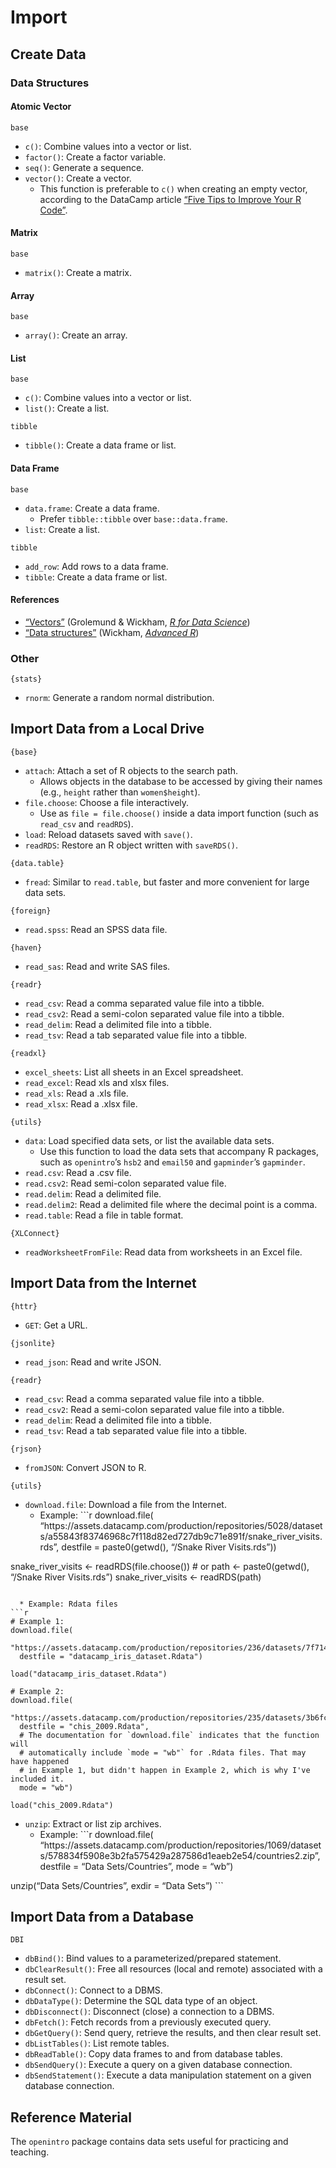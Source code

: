 # Import

## Create Data

### Data Structures

#### Atomic Vector

`base`

* `c()`: Combine values into a vector or list.
* `factor()`: Create a factor variable.
* `seq()`: Generate a sequence.
* `vector()`: Create a vector.
    + This function is preferable to `c()` when creating an empty vector, according to the DataCamp article ["Five Tips to Improve Your R Code"](https://www.datacamp.com/community/tutorials/five-tips-r-code-improve).

#### Matrix

`base`

* `matrix()`: Create a matrix.

#### Array

`base`

* `array()`: Create an array.

#### List

`base`

* `c()`: Combine values into a vector or list.
* `list()`: Create a list.

`tibble`

* `tibble()`: Create a data frame or list.

#### Data Frame

`base`

* `data.frame`: Create a data frame.
    + Prefer `tibble::tibble` over `base::data.frame`.
* `list`: Create a list.

`tibble`

* `add_row`: Add rows to a data frame.
* `tibble`: Create a data frame or list.

#### References

* ["Vectors"](https://r4ds.had.co.nz/vectors.html) (Grolemund & Wickham, [*R for Data Science*](https://r4ds.had.co.nz/))
* ["Data structures"](http://adv-r.had.co.nz/Data-structures.html) (Wickham, [*Advanced R*](http://adv-r.had.co.nz/))

### Other

`{stats}`

* `rnorm`: Generate a random normal distribution.

## Import Data from a Local Drive

`{base}`

* `attach`: Attach a set of R objects to the search path.
  * Allows objects in the database to be accessed by giving their names (e.g., `height` rather than `women$height`).
* `file.choose`: Choose a file interactively.
  * Use as `file = file.choose()` inside a data import function (such as `read_csv` and `readRDS`).
* `load`: Reload datasets saved with `save()`.
* `readRDS`: Restore an R object written with `saveRDS()`.

`{data.table}`

* `fread`: Similar to `read.table`, but faster and more convenient for large data sets.

`{foreign}`

* `read.spss`: Read an SPSS data file.

`{haven}`

* `read_sas`: Read and write SAS files.

`{readr}`

* `read_csv`: Read a comma separated value file into a tibble.
* `read_csv2`: Read a semi-colon separated value file into a tibble.
* `read_delim`: Read a delimited file into a tibble.
* `read_tsv`: Read a tab separated value file into a tibble.

`{readxl}`

* `excel_sheets`: List all sheets in an Excel spreadsheet.
* `read_excel`: Read xls and xlsx files.
* `read_xls`: Read a .xls file.
* `read_xlsx`: Read a .xlsx file.

`{utils}`

* `data`: Load specified data sets, or list the available data sets.
  * Use this function to load the data sets that accompany R packages, such as `openintro`'s `hsb2` and `email50` and `gapminder`'s `gapminder`.
* `read.csv`: Read a .csv file.
* `read.csv2`: Read semi-colon separated value file.
* `read.delim`: Read a delimited file.
* `read.delim2`: Read a delimited file where the decimal point is a comma.
* `read.table`: Read a file in table format.

`{XLConnect}`

* `readWorksheetFromFile`: Read data from worksheets in an Excel file.

## Import Data from the Internet

`{httr}`

* `GET`: Get a URL.

`{jsonlite}`

* `read_json`: Read and write JSON.

`{readr}`

* `read_csv`: Read a comma separated value file into a tibble.
* `read_csv2`: Read a semi-colon separated value file into a tibble.
* `read_delim`: Read a delimited file into a tibble.
* `read_tsv`: Read a tab separated value file into a tibble.

`{rjson}`

* `fromJSON`: Convert JSON to R.

`{utils}`

* `download.file`: Download a file from the Internet.
  * Example:
```r
download.file(
  "https://assets.datacamp.com/production/repositories/5028/datasets/a55843f83746968c7f118d82ed727db9c71e891f/snake_river_visits.rds",
  destfile = paste0(getwd(), "/Snake River Visits.rds"))

snake_river_visits <- readRDS(file.choose())
# or
path <- paste0(getwd(), "/Snake River Visits.rds")
snake_river_visits <- readRDS(path)
```

  * Example: Rdata files
```r
# Example 1:
download.file(
  "https://assets.datacamp.com/production/repositories/236/datasets/7f714f993f1ad4c3d26412ae1e537ce6355b1b54/iris.RData", 
  destfile = "datacamp_iris_dataset.Rdata")

load("datacamp_iris_dataset.Rdata")

# Example 2:
download.file(
  "https://assets.datacamp.com/production/repositories/235/datasets/3b6fc2923b599058584b57d8c605c6bef454d273/CHIS2009_reduced_2.Rdata",
  destfile = "chis_2009.Rdata",
  # The documentation for `download.file` indicates that the function will
  # automatically include `mode = "wb"` for .Rdata files. That may have happened
  # in Example 1, but didn't happen in Example 2, which is why I've included it.
  mode = "wb")

load("chis_2009.Rdata")
```

* `unzip`: Extract or list zip archives.
  * Example:
```r
download.file(
  "https://assets.datacamp.com/production/repositories/1069/datasets/578834f5908e3b2fa575429a287586d1eaeb2e54/countries2.zip",
  destfile = "Data Sets/Countries",
  mode = "wb")

unzip("Data Sets/Countries", exdir = "Data Sets")
```

## Import Data from a Database

`DBI`

* `dbBind()`: Bind values to a parameterized/prepared statement.
* `dbClearResult()`: Free all resources (local and remote) associated with a result set.
* `dbConnect()`: Connect to a DBMS.
* `dbDataType()`: Determine the SQL data type of an object.
* `dbDisconnect()`: Disconnect (close) a connection to a DBMS.
* `dbFetch()`: Fetch records from a previously executed query.
* `dbGetQuery()`: Send query, retrieve the results, and then clear result set.
* `dbListTables()`: List remote tables.
* `dbReadTable()`: Copy data frames to and from database tables.
* `dbSendQuery()`: Execute a query on a given database connection.
* `dbSendStatement()`: Execute a data manipulation statement on a given database connection.

## Reference Material

The `openintro` package contains data sets useful for practicing and teaching.